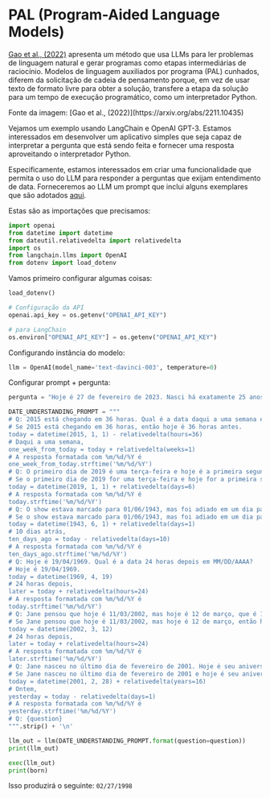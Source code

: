 # PAL (Program-Aided Language Models)
 

[Gao et al., (2022)](https://arxiv.org/abs/2211.10435) apresenta um método que usa LLMs para ler problemas de linguagem natural e gerar programas como etapas intermediárias de raciocínio. Modelos de linguagem auxiliados por programa (PAL) cunhados, diferem da solicitação de cadeia de pensamento porque, em vez de usar texto de formato livre para obter a solução, transfere a etapa da solução para um tempo de execução programático, como um interpretador Python.

<Screenshot src={PAL} alt="PAL" />
Fonte da imagem: [Gao et al., (2022)](https://arxiv.org/abs/2211.10435)

Vejamos um exemplo usando LangChain e OpenAI GPT-3. Estamos interessados em desenvolver um aplicativo simples que seja capaz de interpretar a pergunta que está sendo feita e fornecer uma resposta aproveitando o interpretador Python.

Especificamente, estamos interessados em criar uma funcionalidade que permita o uso do LLM para responder a perguntas que exijam entendimento de data. Forneceremos ao LLM um prompt que inclui alguns exemplares que são adotados [aqui](https://github.com/reasoning-machines/pal/blob/main/pal/prompt/date_understanding_prompt.py).

Estas são as importações que precisamos:

```python
import openai
from datetime import datetime
from dateutil.relativedelta import relativedelta
import os
from langchain.llms import OpenAI
from dotenv import load_dotenv
```

Vamos primeiro configurar algumas coisas:

```python
load_dotenv()

# Configuração da API
openai.api_key = os.getenv("OPENAI_API_KEY")

# para LangChain
os.environ["OPENAI_API_KEY"] = os.getenv("OPENAI_API_KEY")
```

Configurando instância do modelo:

```python
llm = OpenAI(model_name='text-davinci-003', temperature=0)
```

Configurar prompt + pergunta:

```python
pergunta = "Hoje é 27 de fevereiro de 2023. Nasci há exatamente 25 anos. Qual é a data em que nasci em MM/DD/AAAA?"

DATE_UNDERSTANDING_PROMPT = """
# Q: 2015 está chegando em 36 horas. Qual é a data daqui a uma semana em MM/DD/AAAA?
# Se 2015 está chegando em 36 horas, então hoje é 36 horas antes.
today = datetime(2015, 1, 1) - relativedelta(hours=36)
# Daqui a uma semana,
one_week_from_today = today + relativedelta(weeks=1)
# A resposta formatada com %m/%d/%Y é
one_week_from_today.strftime('%m/%d/%Y')
# Q: O primeiro dia de 2019 é uma terça-feira e hoje é a primeira segunda-feira de 2019. Qual é a data de hoje em MM/DD/AAAA?
# Se o primeiro dia de 2019 for uma terça-feira e hoje for a primeira segunda-feira de 2019, hoje serão 6 dias depois.
today = datetime(2019, 1, 1) + relativedelta(days=6)
# A resposta formatada com %m/%d/%Y é
today.strftime('%m/%d/%Y')
# Q: O show estava marcado para 01/06/1943, mas foi adiado em um dia para hoje. Qual é a data de 10 dias atrás em MM/DD/AAAA?
# Se o show estava marcado para 01/06/1943, mas foi adiado em um dia para hoje, então hoje é um dia depois.
today = datetime(1943, 6, 1) + relativedelta(days=1)
# 10 dias atrás,
ten_days_ago = today - relativedelta(days=10)
# A resposta formatada com %m/%d/%Y é
ten_days_ago.strftime('%m/%d/%Y')
# Q: Hoje é 19/04/1969. Qual é a data 24 horas depois em MM/DD/AAAA?
# Hoje é 19/04/1969.
today = datetime(1969, 4, 19)
# 24 horas depois,
later = today + relativedelta(hours=24)
# A resposta formatada com %m/%d/%Y é
today.strftime('%m/%d/%Y')
# Q: Jane pensou que hoje é 11/03/2002, mas hoje é 12 de março, que é 1 dia depois. Qual é a data 24 horas depois em MM/DD/AAAA?
# Se Jane pensou que hoje é 11/03/2002, mas hoje é 12 de março, então hoje é 12/03/2002.
today = datetime(2002, 3, 12)
# 24 horas depois,
later = today + relativedelta(hours=24)
# A resposta formatada com %m/%d/%Y é
later.strftime('%m/%d/%Y')
# Q: Jane nasceu no último dia de fevereiro de 2001. Hoje é seu aniversário de 16 anos. Qual é a data de ontem em MM/DD/AAAA?
# Se Jane nasceu no último dia de fevereiro de 2001 e hoje é seu aniversário de 16 anos, então hoje são 16 anos depois.
today = datetime(2001, 2, 28) + relativedelta(years=16)
# Ontem,
yesterday = today - relativedelta(days=1)
# A resposta formatada com %m/%d/%Y é
yesterday.strftime('%m/%d/%Y')
# Q: {question}
""".strip() + '\n'
```

```python
llm_out = llm(DATE_UNDERSTANDING_PROMPT.format(question=question))
print(llm_out)
```

```python
exec(llm_out)
print(born)
```

Isso produzirá o seguinte: `02/27/1998`
